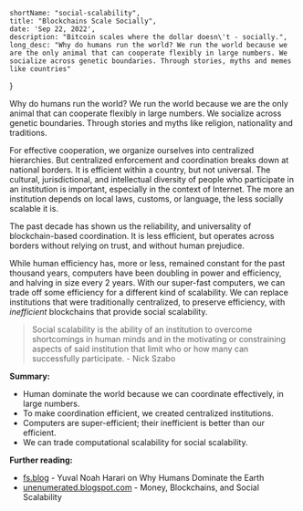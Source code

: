
	shortName: "social-scalability",
	title: "Blockchains Scale Socially",
	date: 'Sep 22, 2022',
	description: "Bitcoin scales where the dollar doesn\'t - socially.",
    long_desc: "Why do humans run the world? We run the world because we are the only animal that can cooperate flexibly in large numbers. We socialize across genetic boundaries. Through stories, myths and memes like countries"
}

Why do humans run the world? We run the world because we are the only animal that can cooperate flexibly in large numbers. We socialize across genetic boundaries. Through stories and myths like religion, nationality and traditions.

For effective cooperation, we organize ourselves into centralized hierarchies. But centralized enforcement and coordination breaks down at national borders. It is efficient within a country, but not universal. The cultural, jurisdictional, and intellectual diversity of people who participate in an institution is important, especially in the context of Internet. The more an institution depends on local laws, customs, or language, the less socially scalable it is.

The past decade has shown us the reliability, and universality of blockchain-based coordination. It is less efficient, but operates across borders without relying on trust, and without human prejudice.

While human efficiency has, more or less, remained constant for the past thousand years, computers have been doubling in power and efficiency, and halving in size every 2 years. With our super-fast computers, we can trade off some efficiency for a different kind of scalability. We can replace institutions that were traditionally centralized, to preserve efficiency, with *inefficient* blockchains that provide social scalability.

> Social scalability is the ability of an institution to overcome shortcomings in human minds and in the motivating or constraining aspects of said institution that limit who or how many can successfully participate. - Nick Szabo

**Summary:**
- Human dominate the world because we can coordinate effectively, in large numbers.
- To make coordination efficient, we created centralized institutions.
- Computers are super-efficient; their inefficient is better than our efficient.
- We can trade computational scalability for social scalability.

**Further reading:**
- [fs.blog](https://fs.blog/why-humans-dominate-earth/) - Yuval Noah Harari on Why Humans Dominate the Earth
- [unenumerated.blogspot.com](https://unenumerated.blogspot.com/2017/02/money-blockchains-and-social-scalability.html) - Money, Blockchains, and Social Scalability

